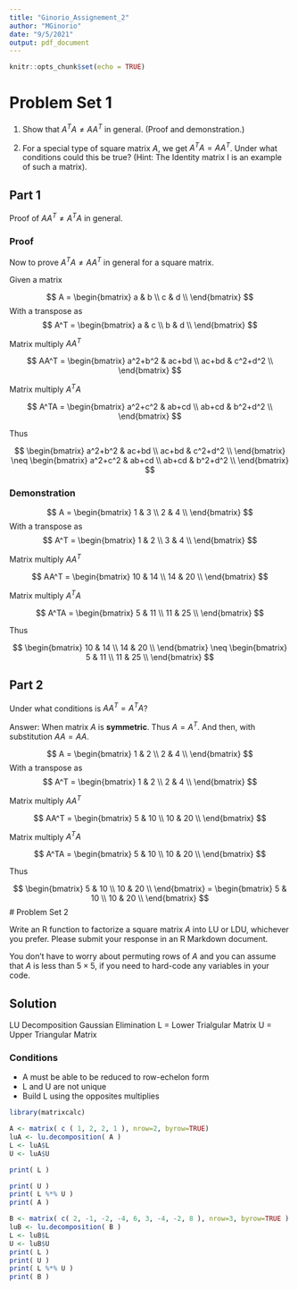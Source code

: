 ```yaml
---
title: "Ginorio_Assignement_2"
author: "MGinorio"
date: "9/5/2021"
output: pdf_document
---
```


```r
knitr::opts_chunk$set(echo = TRUE)
```

# Problem Set 1

1. Show that $A^TA \neq AA^T$ in general. (Proof and demonstration.)

2. For a special type of square matrix $A$, we get $A^TA = AA^T$. Under what conditions
could this be true? (Hint: The Identity matrix I is an example of such a matrix).

## Part 1

Proof of $AA^T \neq A^TA$ in general.

### Proof

Now to prove $A^TA \neq AA^T$ in general for a square matrix.

Given a matrix

$$
A = 
\begin{bmatrix}
    a & b \\
    c & d \\
\end{bmatrix}
$$
With a transpose as
$$
A^T = 
\begin{bmatrix}
    a & c \\
    b & d \\
\end{bmatrix}
$$

Matrix multiply $AA^T$

$$
AA^T = 
\begin{bmatrix}
    a^2+b^2 & ac+bd \\
    ac+bd & c^2+d^2 \\
\end{bmatrix}
$$

Matrix multiply $A^TA$

$$
A^TA = 
\begin{bmatrix}
    a^2+c^2 & ab+cd \\
    ab+cd & b^2+d^2 \\
\end{bmatrix}
$$

Thus

$$
\begin{bmatrix}
    a^2+b^2 & ac+bd \\
    ac+bd & c^2+d^2 \\
\end{bmatrix}
\neq
\begin{bmatrix}
    a^2+c^2 & ab+cd \\
    ab+cd & b^2+d^2 \\
\end{bmatrix}
$$

### Demonstration

$$
A = 
\begin{bmatrix}
    1 & 3 \\
    2 & 4 \\
\end{bmatrix}
$$
With a transpose as
$$
A^T = 
\begin{bmatrix}
    1 & 2 \\
    3 & 4 \\
\end{bmatrix}
$$

Matrix multiply $AA^T$

$$
AA^T = 
\begin{bmatrix}
    10 & 14 \\
    14 & 20 \\
\end{bmatrix}
$$

Matrix multiply $A^TA$

$$
A^TA = 
\begin{bmatrix}
    5 & 11 \\
    11 & 25 \\
\end{bmatrix}
$$

Thus

$$
\begin{bmatrix}
    10 & 14 \\
    14 & 20 \\
\end{bmatrix}
\neq
\begin{bmatrix}
    5 & 11 \\
    11 & 25 \\
\end{bmatrix}
$$

## Part 2

Under what conditions is $AA^T = A^TA$?

Answer: When matrix $A$ is **symmetric**. Thus $A = A^T$. And then, with substitution $AA = AA$.

$$
A = 
\begin{bmatrix}
    1 & 2 \\
    2 & 4 \\
\end{bmatrix}
$$
With a transpose as
$$
A^T = 
\begin{bmatrix}
    1 & 2 \\
    2 & 4 \\
\end{bmatrix}
$$

Matrix multiply $AA^T$

$$
AA^T = 
\begin{bmatrix}
    5 & 10 \\
    10 & 20 \\
\end{bmatrix}
$$

Matrix multiply $A^TA$

$$
A^TA = 
\begin{bmatrix}
    5 & 10 \\
    10 & 20 \\
\end{bmatrix}
$$

Thus

$$
\begin{bmatrix}
    5 & 10 \\
    10 & 20 \\
\end{bmatrix}
=
\begin{bmatrix}
    5 & 10 \\
    10 & 20 \\
\end{bmatrix}
$$
# Problem Set 2

Write an R function to factorize a square matrix $A$ into LU or LDU, whichever you prefer. Please submit your response in an R Markdown document.

You don’t have to worry about permuting rows of $A$ and you can assume that $A$ is less than $5 \times 5$, if you need to hard-code any variables in your code.

## Solution

LU Decomposition
Gaussian Elimination
L = Lower Trialgular Matrix
U = Upper Triangular Matrix

### Conditions

* A must be able to be reduced to row-echelon form
* L and U are not unique
* Build L using the opposites multiplies 

```r
library(matrixcalc)

A <- matrix( c ( 1, 2, 2, 1 ), nrow=2, byrow=TRUE)
luA <- lu.decomposition( A )
L <- luA$L
U <- luA$U

print( L )

print( U )
print( L %*% U )
print( A )

```
```r
B <- matrix( c( 2, -1, -2, -4, 6, 3, -4, -2, 8 ), nrow=3, byrow=TRUE )
luB <- lu.decomposition( B )
L <- luB$L
U <- luB$U
print( L )
print( U )
print( L %*% U )
print( B )
```



